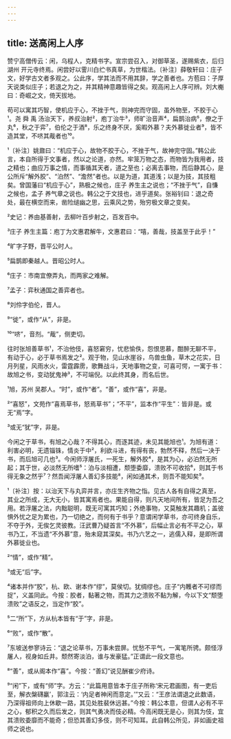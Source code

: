 ```yaml
---
---
---
```

title: 送高闲上人序
---







赞宁高僧传云：闲，乌程人，克精书字。宣宗尝召入，对御草圣，遂赐紫衣，后归湖州 开元寺终焉。闲尝好以霅川白纻书真草，为世楷法。〔补注〕薛敬轩曰：庄子文，好学古文者多观之。公此序，学其法而不用其辞，学之善者也。方苞曰：子厚天说类似庄子；若退之为之，并其精神意趣皆得之矣。观高闲上人序可辨。刘大櫆曰：奇崛之文，倚天拔地。

苟可以寓其巧智，使机应于心，不挫于气，则神完而守固，虽外物至，不胶于心¹。尧 舜 禹 汤治天下，养叔治射²，庖丁治牛³，师旷治音声⁴，扁鹊治病⁵，僚之于丸⁶，秋之于弈⁷，伯伦之于酒⁸，乐之终身不厌，奚暇外慕？夫外慕徙业者⁹，皆不造其堂，不哜其胾者也¹⁰。

¹〔补注〕姚鼐曰：“机应于心，故物不胶于心，不挫于气，故神完守固。”韩公此言，本自所得于文事者，然以之论道，亦然。牢笼万物之态，而物皆为我用者，技之精也；曲应万事之情，而事循其天者，道之至也；必离去事物，而后静其心，是公所斥“解外胶”、“泊然”、“澹然”者也。以是为道，其道浅；以是为技，其技粗矣。曾国藩曰“机应于心”，熟极之候也，庄子 养生主之说也；“不挫于气”，自慊之候也，孟子 养气章之说也。韩公之于文技也，进乎道矣。张裕钊曰：退之奇处，最在横空而来，凿险缒幽之思，云乘风之势，殆穷极文章之变矣。

²史记：养由基善射，去柳叶百步射之，百发百中。

³庄子 养生主篇：庖丁为文惠君解牛，文惠君曰：“嘻，善哉，技盖至于此乎！”

⁴旷字子野，晋平公时人。

⁵扁鹊即秦越人。晋昭公时人。

⁶庄子：市南宜僚弄丸，而两家之难解。

⁷孟子：弈秋通国之善弈者也。

⁸刘伶字伯伦，晋人。

⁹“徙”，或作“从”，非是。

¹⁰“哜”，音剂。“胾”，侧吏切。

往时张旭善草书¹，不治他伎，喜怒窘穷，忧悲愉佚，怨恨思慕，酣醉无聊不平，有动于心，必于草书焉发之²。观于物，见山水崖谷，鸟兽虫鱼，草木之花实，日月列星，风雨水火，雷霆霹雳，歌舞战斗，天地事物之变，可喜可愕，一寓于书：故旭之书，变动犹鬼神³，不可端倪。以此终其身，而名后世。

¹旭，苏州 吴郡人。“时”，或作“者”。“善”，或作“喜”，非是。

²“喜怒”，文苑作“喜焉草书，怒焉草书”；“不平”，监本作“平生”：皆非是。或无“焉”字。

³或无“犹”字，非是。

今闲之于草书，有旭之心哉？不得其心，而逐其迹，未见其能旭也¹。为旭有道：利害必明，无遗锱铢，情炎于中²，利欲斗进，有得有丧，勃然不释，然后一决于书，而后旭可几也³。今闲师浮屠氏，一死生，解外胶⁴，是其为心，必泊然无所起；其于世，必淡然无所嗜⁵：泊与淡相遭，颓堕委靡，溃败不可收拾⁶，则其于书得无象之然乎⁷？然吾闻浮屠人善幻多技能⁸，闲如通其术，则吾不能知矣⁹。

¹〔补注〕按：以治天下与丸弈并言，亦庄生齐物之恉。见古人各有自得之真至，其业之所成，无大无小，皆其寓焉者也。果能自得，则凡天地间所有，皆足为吾之用。若浮屠之法，内黜聪明，既无可寓其巧知；外绝事物，又莫触发其趣机；盖彼惧外忧之足为累也，乃一切绝之，而何有于书乎？意谓闲学草书，亦可终身自乐，不夺于外，无俟乞灵彼教。汪武曹乃疑首言“不外慕”，后幅止言必有不平之心，草书乃工，不当遗“不外慕”意，殆未窥其深矣。书乃六艺之一，逃儒入释，是即所谓外慕徙业也。

²“情”，或作“精”。

³或无“后”字。

⁴诸本并作“胶”，杭、欧、谢本作“缪”，莫侯切。犹绸缪也。庄子“内韄者不可缪而捉”，义盖同此。今按：胶者，黏著之物，而其力之溃败不黏为解，今以下文“颓堕溃败”之语反之，当定作“胶”。

⁵二“所”下，方从杭本皆有“于”字，非是。

⁶“败”，或作“散”。

⁷东坡送参寥诗云：“退之论草书，万事未尝屏。忧愁不平气，一寓笔所骋。颇怪浮屠人，视身如丘井。颓然寄淡泊，谁与发豪猛。”正谓此一段文意也。

⁸“善”，或从阁本作“喜”。今按：“善幻”说见酬崔少府诗。

⁹“闲”下，或有“师”字。方云：“此篇用意皆本于庄子所称‘宋元君画图，有一吏后至，解衣槃礴臝’，郭注云：‘内足者神闲而意定。’”又云：“王彦法谓退之此数语，乃深得祖师向上休歇一路，其见处胜裴休远甚。”今按：韩公本意，但谓人必有不平之心，郁积之久而后发之，则其气勇决而伎必精。今高闲既无是心，则其为伎，宜其溃败委靡而不能奇；但恐其善幻多伎，则不可知耳。此自韩公所见，非如画史祖师之说也。
